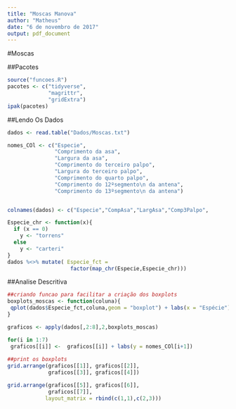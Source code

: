 ```yaml
---
title: "Moscas Manova"
author: "Matheus"
date: "6 de novembro de 2017"
output: pdf_document
---
```


#Moscas

##Pacotes
```r
source("funcoes.R")
pacotes <- c("tidyverse",
             "magrittr",
             "gridExtra")
ipak(pacotes)
```
##Lendo Os Dados

```r

dados <- read.table("Dados/Moscas.txt")

nomes_COl <- c("Especie",
               "Comprimento da asa",
               "Largura da asa",
               "Comprimento do terceiro palpo",
               "Largura do terceiro palpo",
               "Comprimento do quarto palpo",
               "Comprimento do 12ºsegmento\n da antena",
               "Comprimento do 13ºsegmento\n da antena")


colnames(dados) <- c("Especie","CompAsa","LargAsa","Comp3Palpo",          "Larg3Palpo","Comp4Palpo","Comp12Antena","Comp13Antena")

Especie_chr <- function(x){
  if (x == 0)
    y <- "torrens"
  else
    y <- "carteri"
}
dados %<>% mutate( Especie_fct = 
                    factor(map_chr(Especie,Especie_chr)))


```


##Analise Descritiva

```r
##criando funcao para facilitar a criação dos boxplots
boxplots_moscas <- function(coluna){
 qplot(dados$Especie_fct,coluna,geom = "boxplot") + labs(x = "Espécie") + theme_bw()
}

graficos <- apply(dados[,2:8],2,boxplots_moscas)

for(i in 1:7)
 graficos[[i]] <-  graficos[[i]] + labs(y = nomes_COl[i+1])
  
##print os boxplots
grid.arrange(graficos[[1]], graficos[[2]], 
             graficos[[3]], graficos[[4]])

grid.arrange(graficos[[5]], graficos[[6]], 
             graficos[[7]], 
            layout_matrix = rbind(c(1,1),c(2,3)))


```

